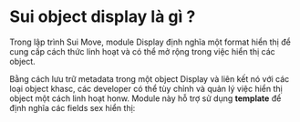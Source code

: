 # Sui object display là gì ?

Trong lập trình Sui Move, module Display định nghĩa một format hiển thị để cung cấp cách thức linh hoạt và có thể mở rộng trong việc hiển thị các object.

Bằng cách lưu trữ metadata trong một object Display và liên kết nó với các loại object khasc, các developer có thể tùy chỉnh và quản lý việc hiển thị object một cách linh hoạt honw. Module này hỗ trợ sử dụng **template** để định nghĩa các fields sex hiển thị:

